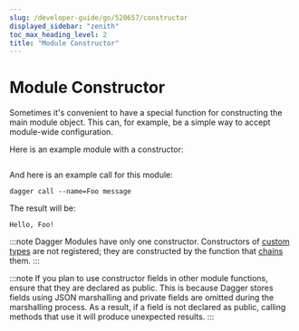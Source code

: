 ```yaml
---
slug: /developer-guide/go/520657/constructor
displayed_sidebar: "zenith"
toc_max_heading_level: 2
title: "Module Constructor"
---
```



# Module Constructor

<PartialExperimentalDocs />

Sometimes it's convenient to have a special function for constructing the main module object. This can, for example, be a simple way to accept module-wide configuration.

Here is an example module with a constructor:

```go file=./snippets/constructor/main.go
```

And here is an example call for this module:

```shell
dagger call --name=Foo message
```

The result will be:

```shell
Hello, Foo!
```

:::note
Dagger Modules have only one constructor. Constructors of [custom types](./580472-custom-types.mdx) are not registered; they are constructed by the function that [chains](./528510-chaining.mdx) them.
:::

:::note
If you plan to use constructor fields in other module functions, ensure that they are declared as public. This is because Dagger stores fields using JSON marshalling and private fields are omitted during the marshalling process. As a result, if a field is not declared as public, calling methods that use it will produce unexpected results.
:::
